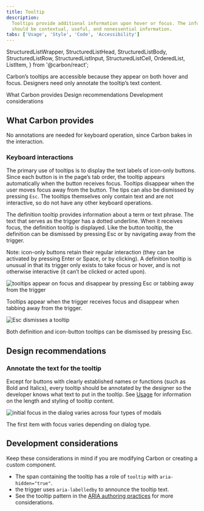 ```yaml
---
title: Tooltip
description:
  Tooltips provide additional information upon hover or focus. The information
  should be contextual, useful, and nonessential information.
tabs: ['Usage', 'Style', 'Code', 'Accessibility']
---
```


  StructuredListWrapper,
  StructuredListHead,
  StructuredListBody,
  StructuredListRow,
  StructuredListInput,
  StructuredListCell,
  OrderedList,
  ListItem,
} from '@carbon/react';

<PageDescription>

Carbon’s tooltips are accessible because they appear on both hover and focus. Designers need only annotate the tooltip’s text content.

</PageDescription>

<AnchorLinks>
  <AnchorLink>What Carbon provides</AnchorLink>
  <AnchorLink>Design recommendations</AnchorLink>
  <AnchorLink>Development considerations</AnchorLink>
</AnchorLinks>

## What Carbon provides

No annotations are needed for keyboard operation, since Carbon bakes in the interaction.

### Keyboard interactions

The primary use of tooltips is to display the text labels of icon-only buttons. Since each button is in the page’s tab order, the tooltip appears automatically when the button receives focus. Tooltips disappear when the user moves focus away from the button. The tips can also be dismissed by pressing `Esc`. The tooltips themselves only contain text and are not interactive, so do not have any other keyboard operations.

The definition tooltip provides information about a term or text phrase. The text that serves as the trigger has a dotted underline. When it receives focus, the definition tooltip is displayed. Like the button tooltip, the definition can be dismissed by pressing Esc or by navigating away from the trigger.

Note: icon-only buttons retain their regular interaction (they can be activated by pressing Enter or Space, or by clicking). A definition tooltip is unusual in that its trigger only exists to take focus or hover, and is not otherwise interactive (it can’t be clicked or acted upon).

<Row>
<Column colLg={8}>

![tooltips appear on focus and disappear by pressing Esc or tabbing away from the trigger](images/tooltip-accessibility-1.png)

<Caption>
  Tooltips appear when the trigger receives focus and disappear when tabbing away from the trigger.
</Caption>

</Column>
</Row>

<Row>
<Column colLg={8}>

![Esc dismisses a tooltip](images/tooltip-accessibility-2.png)

<Caption>
  Both definition and icon-button tooltips can be dismissed by pressing Esc.
</Caption>

</Column>
</Row>

## Design recommendations

### Annotate the text for the tooltip

Except for buttons with clearly established names or functions (such as Bold and Italics), every tooltip should be annotated by the designer so the developer knows what text to put in the tooltip. See [Usage](https://carbondesignsystem.com/components/modal/usage) for information on the length and styling of tooltip content.

<Row>
<Column colLg={8}>

![initial focus in the dialog varies across four types of modals](images/tooltip-accessibility-3.png)

<Caption>The first item with focus varies depending on dialog type.</Caption>

</Column>
</Row>

## Development considerations

Keep these considerations in mind if you are modifying Carbon or creating a
custom component.

- The span containing the tooltip has a role of `tooltip` with `aria-hidden="true"`.
- the trigger uses `aria-labelledby` to announce the tooltip text.
- See the tooltip pattern in the [ARIA authoring practices](https://w3c.github.io/aria-practices/#tooltip) for more considerations.
